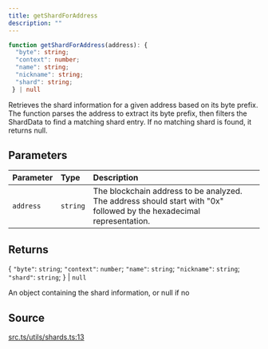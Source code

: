 ```yaml
---
title: getShardForAddress
description: ""
---
```


```ts
function getShardForAddress(address): {
  "byte": string;
  "context": number;
  "name": string;
  "nickname": string;
  "shard": string;
 } | null
```

Retrieves the shard information for a given address based on its byte prefix.
 The function parses the address to extract its byte prefix, then filters the ShardData
 to find a matching shard entry. If no matching shard is found, it returns null.

## Parameters

| Parameter | Type | Description |
| :------ | :------ | :------ |
| `address` | `string` | The blockchain address to be analyzed. The address should start with "0x" followed by the hexadecimal representation. |

## Returns

\{
  `"byte"`: `string`;
  `"context"`: `number`;
  `"name"`: `string`;
  `"nickname"`: `string`;
  `"shard"`: `string`;
 \} \| `null`

An object containing the shard information, or null if no

## Source

[src.ts/utils/shards.ts:13](https://github.com/dominant-strategies/quais-6.js/blob/3f482dd134064d41657ff7dc9ba8162f741c9c83/src.ts/utils/shards.ts#L13)
